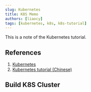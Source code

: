```yaml
---
slug: Kubernetes
title: K8S Memo
authors: [liaocy]
tags: [kubernetes, k8s, k8s-tutorial]
---
```


This is a note of the Kubernetes tutorial.

<!--truncate-->

## References

1. [Kubernetes](https://kubernetes.io/)
1. [Kubernetes tutorial (Chinese)](https://youtu.be/W3V-VgTjDjo)

## Build K8S Cluster

